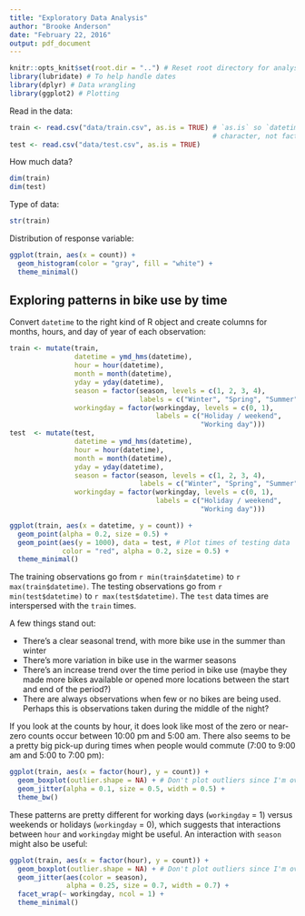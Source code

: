 ```yaml
---
title: "Exploratory Data Analysis"
author: "Brooke Anderson"
date: "February 22, 2016"
output: pdf_document
---
```


```r
knitr::opts_knit$set(root.dir = "..") # Reset root directory for analysis
library(lubridate) # To help handle dates
library(dplyr) # Data wrangling
library(ggplot2) # Plotting
```

Read in the data:

```r
train <- read.csv("data/train.csv", as.is = TRUE) # `as.is` so `datetime` comes in as
                                                  # character, not factor
test <- read.csv("data/test.csv", as.is = TRUE)
```

How much data?

```r
dim(train)
dim(test)
```

Type of data: 

```r
str(train)
```

Distribution of response variable: 

```r
ggplot(train, aes(x = count)) + 
  geom_histogram(color = "gray", fill = "white") + 
  theme_minimal()
```

## Exploring patterns in bike use by time

Convert `datetime` to the right kind of R object and create columns for months, hours, and day of year of each observation: 

```r
train <- mutate(train,
                datetime = ymd_hms(datetime),
                hour = hour(datetime),
                month = month(datetime),
                yday = yday(datetime),
                season = factor(season, levels = c(1, 2, 3, 4),
                                labels = c("Winter", "Spring", "Summer", "Fall")),
                workingday = factor(workingday, levels = c(0, 1),
                                    labels = c("Holiday / weekend",
                                               "Working day")))
test  <- mutate(test,
                datetime = ymd_hms(datetime),
                hour = hour(datetime),
                month = month(datetime),
                yday = yday(datetime),
                season = factor(season, levels = c(1, 2, 3, 4),
                                labels = c("Winter", "Spring", "Summer", "Fall")),
                workingday = factor(workingday, levels = c(0, 1),
                                    labels = c("Holiday / weekend",
                                               "Working day")))
```

```r
ggplot(train, aes(x = datetime, y = count)) + 
  geom_point(alpha = 0.2, size = 0.5) + 
  geom_point(aes(y = 1000), data = test, # Plot times of testing data
             color = "red", alpha = 0.2, size = 0.5) + 
  theme_minimal()
```

The training observations go from `r min(train$datetime)` to `r max(train$datetime)`. The testing observations go from `r min(test$datetime)` to `r max(test$datetime)`. The `test` data times are interspersed with the `train` times. 

A few things stand out: 

- There's a clear seasonal trend, with more bike use in the summer than winter
- There's more variation in bike use in the warmer seasons
- There's an increase trend over the time period in bike use (maybe they made more bikes available or opened more locations between the start and end of the period?)
- There are always observations when few or no bikes are being used. Perhaps this is observations taken during the middle of the night?

If you look at the counts by hour, it does look like most of the zero or near-zero counts occur between 10:00 pm and 5:00 am. There also seems to be a pretty big pick-up during times when people would commute (7:00 to 9:00 am and 5:00 to 7:00 pm):

```r
ggplot(train, aes(x = factor(hour), y = count)) + 
  geom_boxplot(outlier.shape = NA) + # Don't plot outliers since I'm overlaying points
  geom_jitter(alpha = 0.1, size = 0.5, width = 0.5) + 
  theme_bw()
```

These patterns are pretty different for working days (`workingday` = 1) versus weekends or holidays (`workingday` = 0), which suggests that interactions between `hour` and `workingday` might be useful. An interaction with `season` might also be useful:

```r
ggplot(train, aes(x = factor(hour), y = count)) + 
  geom_boxplot(outlier.shape = NA) + # Don't plot outliers since I'm overlaying points
  geom_jitter(aes(color = season), 
              alpha = 0.25, size = 0.7, width = 0.7) + 
  facet_wrap(~ workingday, ncol = 1) + 
  theme_minimal()
```
